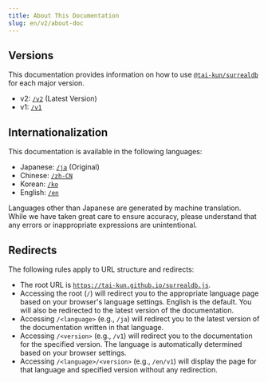 ```yaml
---
title: About This Documentation
slug: en/v2/about-doc
---
```


## Versions

This documentation provides information on how to use [`@tai-kun/surrealdb`](https://www.npmjs.com/package/@tai-kun/surrealdb) for each major version.

- v2: [`/v2`](https://tai-kun.github.io/surrealdb.js/v2) (Latest Version)
- v1: [`/v1`](https://tai-kun.github.io/surrealdb.js/v1)

## Internationalization

This documentation is available in the following languages:

- Japanese: [`/ja`](https://tai-kun.github.io/surrealdb.js/ja) (Original)
- Chinese: [`/zh-CN`](https://tai-kun.github.io/surrealdb.js/zh-CN)
- Korean: [`/ko`](https://tai-kun.github.io/surrealdb.js/ko)
- English: [`/en`](https://tai-kun.github.io/surrealdb.js/en)

Languages other than Japanese are generated by machine translation. While we have taken great care to ensure accuracy, please understand that any errors or inappropriate expressions are unintentional.

## Redirects

The following rules apply to URL structure and redirects:

- The root URL is [`https://tai-kun.github.io/surrealdb.js`](https://tai-kun.github.io/surrealdb.js).
- Accessing the root (`/`) will redirect you to the appropriate language page based on your browser's language settings. English is the default. You will also be redirected to the latest version of the documentation.
- Accessing `/<language>` (e.g., `/ja`) will redirect you to the latest version of the documentation written in that language.
- Accessing `/<version>` (e.g., `/v1`) will redirect you to the documentation for the specified version. The language is automatically determined based on your browser settings.
- Accessing `/<language>/<version>` (e.g., `/en/v1`) will display the page for that language and specified version without any redirection.
